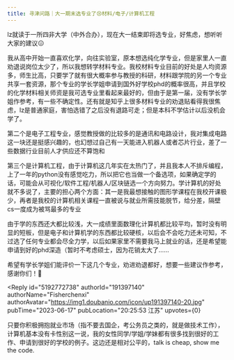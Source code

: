 ```yaml
---
title: 寻津问路｜大一期末选专业了😢材料/电子/计算机工程
---
```



<Forum groupName="大学不后悔学这个..." groupUrl="https://www.douban.com/group/728546/" archivedAt="2025-05-16T14:28:22.822Z">
  <Post
    id="288034001"
    title="寻津问路｜大一期末选专业了😢材料/电子/计算机工程"
    url="https://www.douban.com/group/topic/288034001/?_spm_id=MjIzNzA4Mjc3"
    pubTime="2023-06-17"
    highlightUserId="191397140"
  >
lz就读于一所四非大学（中外合办），现在大一结束即将选专业，好焦虑，想听听大家的建议😖

我从高中开始一直喜欢化学，向往实验室，原本想选纯化学专业，但是家里人一直劝退说岗位太少了，所以我想转学材料专业。我校材料专业目前的好处是人均资源多，师生比高，只要学了就有很大概率参与教授的科研，材料跟学院的另一个专业共享一套资源，那个专业的学长学姐申请到国外好学校phd的概率很高，并且学校的化学材料相关师资是我可选专业里看起来最好的，但由于是第一届，没有学长学姐作参考，有一些不确定性。还有就是知乎上很多材料专业的劝退贴看得我很焦虑，lz是普通家庭，害怕选错了之后没有退路可走；但是本科不学估计以后没机会学了。

第二个是电子工程专业，感觉教授做的比较多的是通讯和电路设计，我对集成电路这一块还是挺感兴趣的，也幻想过自己有一天能进入机器人或者芯片行业，差了一些数据行业目前人才供应还不算饱和

第三个是计算机工程，由于计算机这几年实在太热门了，并且我本人不排斥编程，上了一年的python没有感觉吃力，所以把它也当做一个备选项，如果确定学的话，可能会从可视化/软件工程/机器人/区块链选一个方向努力。学计算机的好处就不多说了，主要的担心两个方面：其一是我最想接触的图形学课程在我校开课极少，再者是我校的计算机相关课程一直被说与就业所需技能脱节，给分差，隔壁cs一度成为被骂最多的专业

由于学的东西还大都比较浅，大一成绩里面数理化计算机都比较平均，暂时没有明显的短板，但是电子和计算机学的东西都比较硬核，以后会不会吃力还未可知，不过选了任何专业都会尽全力学，以后如果家里不需要我马上就业的话，还是希望能申请到好的phd深造（暂时不考虑硕士，因为花销太大了......

希望有学长学姐们能评价一下这几个专业，劝进劝退都好，想要一些建议作参考，感谢你们！🙏

<Reply
  id="5192772738"
  authorId="191397140"
  authorName="Fisherchenxi"
  authorAvatar="https://img1.doubanio.com/icon/up191397140-20.jpg"
  pubTime="2023-06-17"
  pubLocation="20:25:53 江苏"
  upvotes={0}
>
只要你积极拥抱就业市场（指不要去国企，考公务员之类的，就是做技术工作），计算机基本没有卡性别这一说，我的女性同学/学姐/学妹都有很多找到很好的工作、申请到很好的学校的例子。这边还是相对公平的，talk
is cheap, show me the code.
</Reply>
  </Post>
</Forum>

